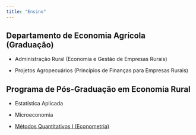 ```yaml
---
title: "Ensino"
---
```


## Departamento de Economia Agrícola (Graduação)

-   Administração Rural (Economia e Gestão de Empresas Rurais)

-   Projetos Agropecuários (Princípios de Finanças para Empresas Rurais)

## Programa de Pós-Graduação em Economia Rural

-   Estatística Aplicada

-   Microeconomia

-   [Métodos Quantitativos I (Econometria)](econometria1.html)
